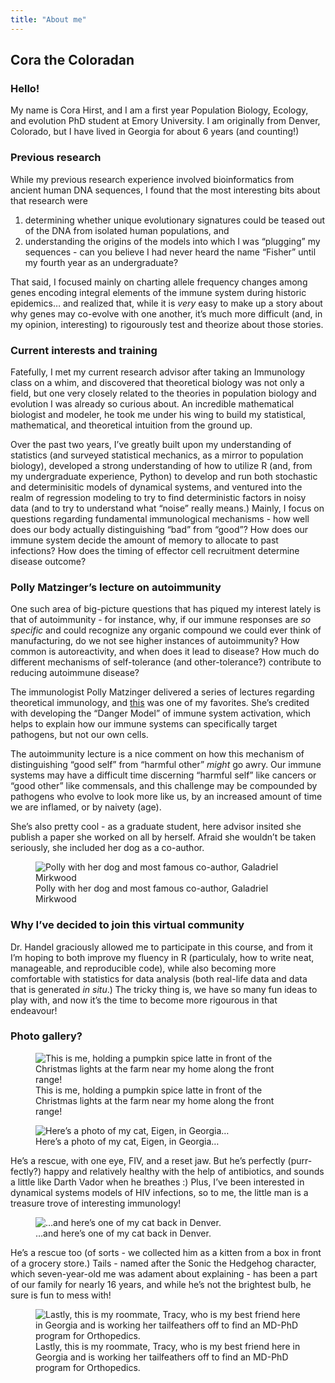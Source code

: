 ```yaml
---
title: "About me"
---
```


## Cora the Coloradan

### Hello!

My name is Cora Hirst, and I am a first year Population Biology, Ecology, and evolution PhD student at Emory University. I am originally from Denver, Colorado, but I have lived in Georgia for about 6 years (and counting!)

### Previous research

While my previous research experience involved bioinformatics from ancient human DNA sequences, I found that the most interesting bits about that research were

  1) determining whether unique evolutionary signatures could be teased out of the DNA from isolated human populations, and 
  2) understanding the origins of the models into which I was "plugging" my sequences - can you believe I had never heard the name "Fisher" until my fourth year as an undergraduate?

That said, I focused mainly on charting allele frequency changes among genes encoding integral elements of the immune system during historic epidemics... and realized that, while it is *very* easy to make up a story about why genes may co-evolve with one another, it's much more difficult (and, in my opinion, interesting) to rigourously test and theorize about those stories. 

### Current interests and training

Fatefully, I met my current research advisor after taking an Immunology class on a whim, and discovered that theoretical biology was not only a field, but one very closely related to the theories in population biology and evolution I was already so curious about. An incredible mathematical biologist and modeler, he took me under his wing to build my statistical, mathematical, and theoretical intuition from the ground up. 

Over the past two years, I've greatly built upon my understanding of statistics (and surveyed statistical mechanics, as a mirror to population biology), developed a strong understanding of how to utilize R (and, from my undergraduate experience, Python) to develop and run both stochastic and determinisitic models of dynamical systems, and ventured into the realm of regression modeling to try to find deterministic factors in noisy data (and to try to understand what "noise" really means.) Mainly, I focus on questions regarding fundamental immunological mechanisms - how well does our body actually distinguishing "bad" from "good"? How does our immune system decide the amount of memory to allocate to past infections? How does the timing of effector cell recruitment determine disease outcome?

### Polly Matzinger's lecture on autoimmunity

One such area of big-picture questions that has piqued my interest lately is that of autoimmunity - for instance, why, if our immune responses are *so specific* and could recognize any organic compound we could ever think of manufacturing, do we not see higher instances of autoimmunity? How common is autoreactivity, and when does it lead to disease? How much do different mechanisms of self-tolerance (and other-tolerance?) contribute to reducing autoimmune disease?

The immunologist Polly Matzinger delivered a series of lectures regarding theoretical immunology, and [this](https://videocast.nih.gov/watch=17284) was one of my favorites. She's credited with developing the "Danger Model" of immune system activation, which helps to explain how our immune systems can specifically target pathogens, but not our own cells. 

The autoimmunity lecture is a nice comment on how this mechanism of distinguishing "good self" from "harmful other" *might* go awry. Our immune systems may have a difficult time discerning "harmful self" like cancers or "good other" like commensals, and this challenge may be compounded by pathogens who evolve to look more like us, by an increased amount of time we are inflamed, or by naivety (age).

She's also pretty cool - as a graduate student, here advisor insited she publish a paper she worked on all by herself. Afraid she wouldn't be taken seriously, she included her dog as a co-author. 

![Polly with her dog and most famous co-author, Galadriel Mirkwood ](figures/Polly_matzinger.jpeg)

### Why I've decided to join this virtual community

Dr. Handel graciously allowed me to participate in this course, and from it I'm hoping to both improve my fluency in R (particulaly, how to write neat, manageable, and reproducible code), while also becoming more comfortable with statistics for data analysis (both real-life data and data that is generated *in situ*.) The tricky thing is, we have so many fun ideas to play with, and now it's the time to become more rigourous in that endeavour!

### Photo gallery? 

![This is me, holding a pumpkin spice latte in front of the Christmas lights at the farm near my home along the front range!](photo_me_introduction.JPG)

![Here's a photo of my cat, Eigen, in Georgia...](figures/eigen.jpg)

He's a rescue, with one eye, FIV, and a reset jaw. But he's perfectly (purr-fectly?) happy and relatively healthy with the help of antibiotics, and sounds a little like Darth Vador when he breathes :) Plus, I've been interested in dynamical systems models of HIV infections, so to me, the little man is a treasure trove of interesting immunology!

![...and here's one of my cat back in Denver.](figures/tailsers.JPG)

He's a rescue too (of sorts - we collected him as a kitten from a box in front of a grocery store.) Tails - named after the Sonic the Hedgehog character, which seven-year-old me was adament about explaining - has been a part of our family for nearly 16 years, and while he's not the brightest bulb, he sure is fun to mess with!

![Lastly, this is my roommate, Tracy, who is my best friend here in Georgia and is working her tailfeathers off to find an MD-PhD program for Orthopedics.](figures/tracy_and_I.jpeg)



